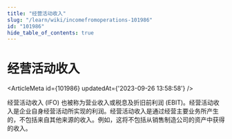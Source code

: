 ```yaml
---
title: "经营活动收入"
slug: "/learn/wiki/incomefromoperations-101986"
id: "101986"
hide_table_of_contents: true
---
```



# 经营活动收入

<ArticleMeta id={101986} updatedAt={'2023-09-26 13:58:58'} />
<div className='border-solid border-b border-t-0 my-4 border-[var(--ifm-color-gray-300)]' />

经营活动收入 (IFO) 也被称为营业收入或税息及折旧前利润 (EBIT)。经营活动收入是企业自身经营活动所实现的利润。经营活动收入是通过经营主要业务所产生的，不包括来自其他来源的收入。例如，这将不包括从销售制造公司的资产中获得的收入。
